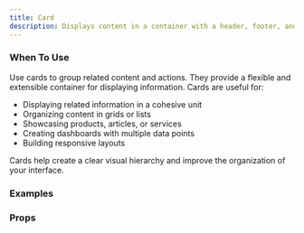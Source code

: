```yaml
---
title: Card
description: Displays content in a container with a header, footer, and body.
---
```


### When To Use

Use cards to group related content and actions. They provide a flexible and extensible container for displaying information. Cards are useful for:

- Displaying related information in a cohesive unit
- Organizing content in grids or lists
- Showcasing products, articles, or services
- Creating dashboards with multiple data points
- Building responsive layouts

Cards help create a clear visual hierarchy and improve the organization of your interface.

### Examples
<Preview
  lang="jsx"
  file="/card/__demo__/basic"
  title="Basic"
/>

<Preview
  lang="jsx"
  file="/card/__demo__/with-form"
  title="With Form"
/>

<Preview
  lang="jsx"
  file="/card/__demo__/grid"
  title="Card Grid"
/>

<Preview
  lang="jsx"
  file="/card/__demo__/custom"
  title="Custom Styling"
/>

### Props
<AutoTypeTable path="./components/ui/card.tsx" name="Card" />
<AutoTypeTable path="./components/ui/card.tsx" name="CardHeader" />
<AutoTypeTable path="./components/ui/card.tsx" name="CardTitle" />
<AutoTypeTable path="./components/ui/card.tsx" name="CardDescription" />
<AutoTypeTable path="./components/ui/card.tsx" name="CardContent" />
<AutoTypeTable path="./components/ui/card.tsx" name="CardFooter" /> 